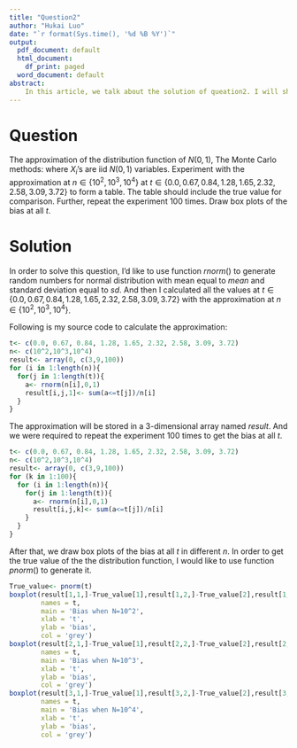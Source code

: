 ```yaml
---
title: "Question2"
author: "Hukai Luo"
date: "`r format(Sys.time(), '%d %B %Y')`"
output:
  pdf_document: default
  html_document:
    df_print: paged
  word_document: default
abstract:
    In this article, we talk about the solution of queation2. I will show you my way to compute the approximation, how to store the data and how to get the plots.
---
```


# Question

The approximation of the distribution function of $N(0, 1)$,
\begin{equation}
\Phi(t) = \int_{-\infty}^t \frac{1}{\sqrt{2\pi}} e^{-y^2 / 2} dy,
(\#eq:cdf)
\end{equation}
The Monte Carlo methods:
\begin{equation}
\hat\Phi(t) = \frac{1}{n} \sum_{i=1}^n I(X_i \le t),
\end{equation}
where $X_i$'s are iid $N(0, 1)$ variables.
Experiment with the approximation at $n \in \{10^2, 10^3, 10^4\}$
at $t \in \{0.0, 0.67, 0.84, 1.28, 1.65, 2.32, 2.58, 3.09, 3.72\}$ to form a table.
The table should include the true value for comparison.
Further, repeat the experiment 100 times. Draw box plots of the bias at all $t$.


# Solution

In order to solve this question, I'd like to use function $rnorm()$ to generate random numbers for normal distribution with mean equal to $mean$ and standard deviation equal to $sd$. And then I calculated all the values at $t \in \{0.0, 0.67, 0.84, 1.28, 1.65, 2.32, 2.58, 3.09, 3.72\}$ with the approximation at $n \in \{10^2, 10^3, 10^4\}$.

Following is my source code to calculate the approximation:

```r
t<- c(0.0, 0.67, 0.84, 1.28, 1.65, 2.32, 2.58, 3.09, 3.72)
n<- c(10^2,10^3,10^4)
result<- array(0, c(3,9,100))
for (i in 1:length(n)){
  for(j in 1:length(t)){
    a<- rnorm(n[i],0,1)
    result[i,j,1]<- sum(a<=t[j])/n[i]
  }
}
```
The approximation will be stored in a 3-dimensional array named $result$. And we were required to repeat the experiment 100 times to get the bias at all $t$.
```r
t<- c(0.0, 0.67, 0.84, 1.28, 1.65, 2.32, 2.58, 3.09, 3.72)
n<- c(10^2,10^3,10^4)
result<- array(0, c(3,9,100))
for (k in 1:100){
  for (i in 1:length(n)){
    for(j in 1:length(t)){
      a<- rnorm(n[i],0,1)
      result[i,j,k]<- sum(a<=t[j])/n[i]
    }
  }
}
```
After that, we draw box plots of the bias at all $t$ in different $n$. In order to get the true value of the the distribution function, I would like to use function $pnorm()$ to generate it.
```r
True_value<- pnorm(t)
boxplot(result[1,1,]-True_value[1],result[1,2,]-True_value[2],result[1,3,]-True_value[3],result[1,4,]-True_value[4],result[1,5,]-True_value[5],result[1,6,]-True_value[6],result[1,7,]-True_value[7],result[1,8,]-True_value[8],result[1,9,]-True_value[9],
        names = t, 
        main = 'Bias when N=10^2',
        xlab = 't',
        ylab = 'bias',
        col = 'grey')
boxplot(result[2,1,]-True_value[1],result[2,2,]-True_value[2],result[2,3,]-True_value[3],result[2,4,]-True_value[4],result[2,5,]-True_value[5],result[2,6,]-True_value[6],result[2,7,]-True_value[7],result[2,8,]-True_value[8],result[2,9,]-True_value[9],
        names = t, 
        main = 'Bias when N=10^3',
        xlab = 't',
        ylab = 'bias',
        col = 'grey')
boxplot(result[3,1,]-True_value[1],result[3,2,]-True_value[2],result[3,3,]-True_value[3],result[3,4,]-True_value[4],result[3,5,]-True_value[5],result[3,6,]-True_value[6],result[3,7,]-True_value[7],result[3,8,]-True_value[8],result[3,9,]-True_value[9],
        names = t, 
        main = 'Bias when N=10^4',
        xlab = 't',
        ylab = 'bias',
        col = 'grey')
```